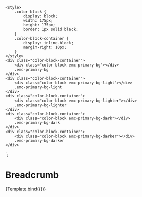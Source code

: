 
<Meta title="Style/Colors" component="Color" />

    <style>
        .color-block {
            display: block;
            width: 175px;
            height: 175px;
            border: 1px solid black;
        }
        .color-block-container {
            display: inline-block;
            margin-right: 10px;
        }
    </style>
    <div class="color-block-container">
        <div class="color-block emc-primary-bg"></div>
        .emc-primary-bg
    </div>
    <div class="color-block-container">
        <div class="color-block emc-primary-bg-light"></div>
        .emc-primary-bg-light
    </div>
    <div class="color-block-container">
        <div class="color-block emc-primary-bg-lighter"></div>
        .emc-primary-bg-lighter
    </div>
    <div class="color-block-container">
        <div class="color-block emc-primary-bg-dark"></div>
        .emc-primary-bg-dark
    </div>
    <div class="color-block-container">
        <div class="color-block emc-primary-bg-darker"></div>
        .emc-primary-bg-darker
    </div>
`;

# Breadcrumb

<Canvas>
    <Story name="Colors" args={{
    }}>
      {Template.bind({})}
    </Story>
</Canvas>
